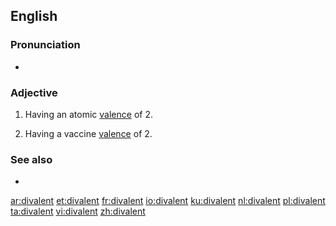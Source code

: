 ==English==

===Pronunciation===
* {{a|UK}} {{IPA|/daɪˈveɪlənt/|lang=en}}

===Adjective===
{{en-adj|-}}
{{Wikipedia|valence (chemistry)}}

# {{lb|en|chemistry}} Having an atomic [[valence]] of 2.
# {{lb|en|medicine}} Having a vaccine [[valence]] of 2.

===See also===
* {{l|en|bivalent}}

[[ar:divalent]]
[[et:divalent]]
[[fr:divalent]]
[[io:divalent]]
[[ku:divalent]]
[[nl:divalent]]
[[pl:divalent]]
[[ta:divalent]]
[[vi:divalent]]
[[zh:divalent]]